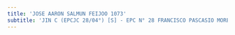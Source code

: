 ```yaml
---
title: 'JOSE AARON SALMUN FEIJOO 1073'
subtitle: 'JIN C (EPCJC 28/04°) [S] - EPC N° 28 FRANCISCO PASCASIO MORENO - CAIYJ CLUB LA BOCA'
---
```


#
